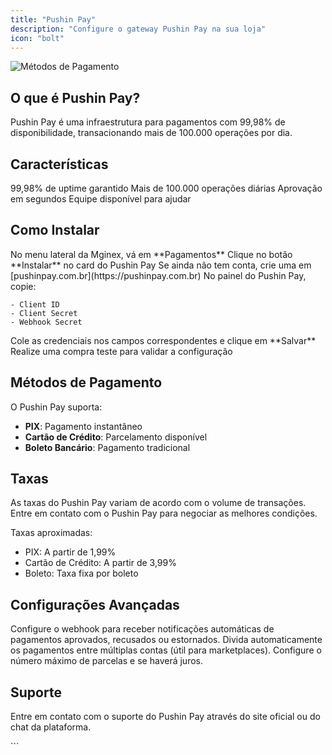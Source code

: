 ```yaml
---
title: "Pushin Pay"
description: "Configure o gateway Pushin Pay na sua loja"
icon: "bolt"
---
```


![Métodos de Pagamento](https://hebbkx1anhila5yf.public.blob.vercel-storage.com/%7B68B801B7-5809-4E21-8548-1A3E9921DA9F%7D-mbJkYzUm29UhZz89IRIIiEqQcsP9Wi.png)

## O que é Pushin Pay?

Pushin Pay é uma infraestrutura para pagamentos com 99,98% de disponibilidade, transacionando mais de 100.000 operações por dia.

## Características

<CardGroup cols={2}>
  <Card title="Alta Disponibilidade" icon="server">
    99,98% de uptime garantido
  </Card>
  <Card title="Processamento Rápido" icon="gauge-high">
    Mais de 100.000 operações diárias
  </Card>
  <Card title="PIX Instantâneo" icon="bolt">
    Aprovação em segundos
  </Card>
  <Card title="Suporte Dedicado" icon="headset">
    Equipe disponível para ajudar
  </Card>
</CardGroup>

## Como Instalar

<Steps>
  <Step title="Acessar Configurações">
    No menu lateral da Mginex, vá em **Pagamentos**
  </Step>
  <Step title="Selecionar Pushin Pay">
    Clique no botão **Instalar** no card do Pushin Pay
  </Step>
  <Step title="Criar Conta">
    Se ainda não tem conta, crie uma em [pushinpay.com.br](https://pushinpay.com.br)
  </Step>
  <Step title="Obter Credenciais">
    No painel do Pushin Pay, copie:

    - Client ID
    - Client Secret
    - Webhook Secret
  </Step>
  <Step title="Configurar na Mginex">
    Cole as credenciais nos campos correspondentes e clique em **Salvar**
  </Step>
  <Step title="Testar Integração">
    Realize uma compra teste para validar a configuração
  </Step>
</Steps>

## Métodos de Pagamento

O Pushin Pay suporta:

- **PIX**: Pagamento instantâneo
- **Cartão de Crédito**: Parcelamento disponível
- **Boleto Bancário**: Pagamento tradicional

## Taxas

<Info>
  As taxas do Pushin Pay variam de acordo com o volume de transações. Entre em contato com o Pushin Pay para negociar as melhores condições.
</Info>

Taxas aproximadas:

- PIX: A partir de 1,99%
- Cartão de Crédito: A partir de 3,99%
- Boleto: Taxa fixa por boleto

## Configurações Avançadas

<AccordionGroup>
  <Accordion title="Webhook" icon="webhook">
    Configure o webhook para receber notificações automáticas de pagamentos aprovados, recusados ou estornados.
  </Accordion>
  <Accordion title="Split de Pagamento" icon="split">
    Divida automaticamente os pagamentos entre múltiplas contas (útil para marketplaces).
  </Accordion>
  <Accordion title="Parcelamento" icon="credit-card">
    Configure o número máximo de parcelas e se haverá juros.
  </Accordion>
</AccordionGroup>

## Suporte

<Card title="Precisa de Ajuda?" icon="headset">
  Entre em contato com o suporte do Pushin Pay através do site oficial ou do chat da plataforma.
</Card>

\`\`\`